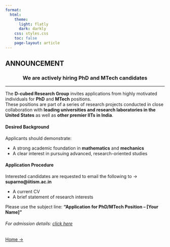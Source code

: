 ```yaml
---
format:
  html:
    theme:
      light: flatly
      dark: darkly
    css: styles.css
    toc: false
    page-layout: article
---
```

::: page-header
# ANNOUNCEMENT
:::

<h3 style="text-align: center;">We are actively hiring PhD and MTech candidates</h3>

------

The **D-cubed Research Group** invites applications from highly motivated individuals for **PhD** and **MTech** positions.  
These positions are part of a series of research projects conducted in close collaboration with **leading universities and research laboratories in the United States** as well as **other premier IITs in India**.

#### Desired Background

Applicants should demonstrate:

- A strong academic foundation in **mathematics** and **mechanics**  
- A clear interest in pursuing advanced, research-oriented studies

#### Application Procedure

Interested candidates are requested to email the following to → **suparno@iitism.ac.in**

- A current CV  
- A brief statement of research interests  

Please use the subject line: **“Application for PhD/MTech Position – [Your Name]”** 


###### For admission details: [click here](https://admissions.iitism.ac.in/phd/index.php/admission/add_phd/how_to_apply)


<div class="hero">
  <a class="cta-button" href="home.qmd">Home →</a>
</div>

